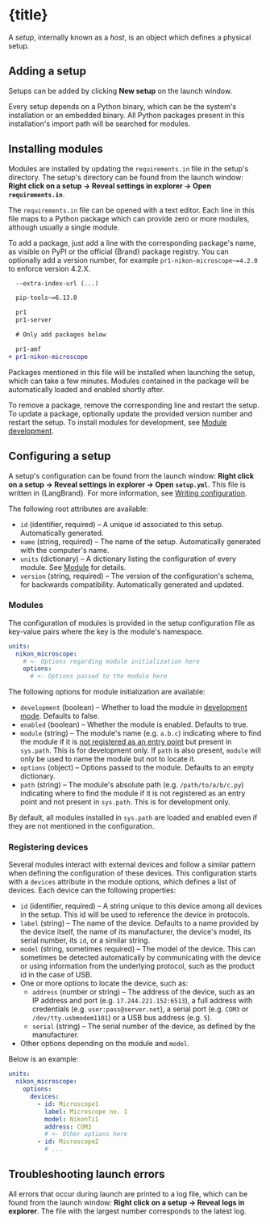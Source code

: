 


# {title}

A _setup_, internally known as a _host_, is an object which defines a physical setup.


## Adding a setup

Setups can be added by clicking **New setup** on the launch window.

Every setup depends on a Python binary, which can be the system's installation or an embedded binary. All Python packages present in this installation's import path will be searched for modules.


## Installing modules

Modules are installed by updating the `requirements.in` file in the setup's directory. The setup's directory can be found from the launch window: **Right click on a setup → Reveal settings in explorer → Open `requirements.in`**.

The `requirements.in` file can be opened with a text editor. Each line in this file maps to a Python package which can provide zero or more modules, although usually a single module.

To add a package, just add a line with the corresponding package's name, as visible on PyPI or the official {Brand} package registry. You can optionally add a version number, for example `pr1-nikon-microscope~=4.2.0` to enforce version 4.2.X.

```diff
  --extra-index-url (...)

  pip-tools~=6.13.0

  pr1
  pr1-server

  # Only add packages below

  pr1-amf
+ pr1-nikon-microscope
```

Packages mentioned in this file will be installed when launching the setup, which can take a few minutes. Modules contained in the package will be automatically loaded and enabled shortly after.

To remove a package, remove the corresponding line and restart the setup. To update a package, optionally update the provided version number and restart the setup. To install modules for development, see [Module development](../../../development).


## Configuring a setup

A setup's configuration can be found from the launch window: **Right click on a setup → Reveal settings in explorer → Open `setup.yml`**. This file is written in {LangBrand}. For more information, see [Writing configuration](../../config-lang).

The following root attributes are available:

- `id` (identifier, required) – A unique id associated to this setup. Automatically generated.
- `name` (string, required) – The name of the setup. Automatically generated with the computer's name.
- `units` (dictionary) – A dictionary listing the configuration of every module. See [Module](#) for details.
- `version` (string, required) – The version of the configuration's schema, for backwards compatibility. Automatically generated and updated.


### Modules

The configuration of modules is provided in the setup configuration file as key-value pairs where the key is the module's namespace.

```yml
units:
  nikon_microscope:
    # <- Options regarding module initialization here
    options:
      # <- Options passed to the module here
```

The following options for module initialization are available:

- `development` (boolean) – Whether to load the module in [development mode](#). Defaults to false.
- `enabled` (boolean) – Whether the module is enabled. Defaults to true.
- `module` (string) – The module's name (e.g. `a.b.c`) indicating where to find the module if it is [not registered as an entry point](#) but present in `sys.path`. This is for development only. If `path` is also present, `module` will only be used to name the module but not to locate it.
- `options` (object) – Options passed to the module. Defaults to an empty dictionary.
- `path` (string) – The module's absolute path (e.g. `/path/to/a/b/c.py`) indicating where to find the module if it is not registered as an entry point and not present in `sys.path`. This is for development only.

By default, all modules installed in `sys.path` are loaded and enabled even if they are not mentioned in the configuration.


### Registering devices

Several modules interact with external devices and follow a similar pattern when defining the configuration of these devices. This configuration starts with a `devices` attribute in the module options, which defines a list of devices. Each device can the following properties:

- `id` (identifier, required) – A string unique to this device among all devices in the setup. This id will be used to reference the device in protocols.
- `label` (string) – The name of the device. Defaults to a name provided by the device itself, the name of its manufacturer, the device's model, its serial number, its `id`, or a similar string.
- `model` (string, sometimes required) – The model of the device. This can sometimes be detected automatically by communicating with the device or using information from the underlying protocol, such as the product id in the case of USB.
- One or more options to locate the device, such as:
  - `address` (number or string) – The address of the device, such as an IP address and port (e.g. `17.244.221.152:6513`), a full address with credentials (e.g. `user:pass@server.net`), a serial port (e.g. `COM3` or `/dev/tty.usbmodem1101`) or a USB bus address (e.g. `5`).
  - `serial` (string) – The serial number of the device, as defined by the manufacturer.
- Other options depending on the module and `model`.

Below is an example:

```yml
units:
  nikon_microscope:
    options:
      devices:
        - id: Microscope1
          label: Microscope no. 1
          model: NikonTi1
          address: COM3
          # <- Other options here
        - id: Microscope2
          # ...
```


## Troubleshooting launch errors

All errors that occur during launch are printed to a log file, which can be found from the launch window: **Right click on a setup → Reveal logs in explorer**. The file with the largest number corresponds to the latest log.
